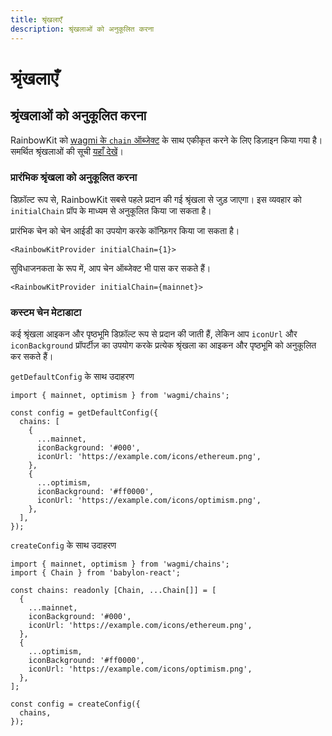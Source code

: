 ```yaml
---
title: श्रृंखलाएँ
description: श्रृंखलाओं को अनुकूलित करना
---
```


# श्रृंखलाएँ

## श्रृंखलाओं को अनुकूलित करना

RainbowKit को [wagmi के `chain` ऑब्जेक्ट](https://wagmi.sh/react/chains) के साथ एकीकृत करने के लिए डिज़ाइन किया गया है। समर्थित श्रृंखलाओं की सूची [यहाँ देखें](https://wagmi.sh/react/chains#supported-chains)।

### प्रारंभिक श्रृंखला को अनुकूलित करना

डिफ़ॉल्ट रूप से, RainbowKit सबसे पहले प्रदान की गई श्रृंखला से जुड़ जाएगा। इस व्यवहार को `initialChain` प्रॉप के माध्यम से अनुकूलित किया जा सकता है।

प्रारंभिक चेन को चेन आईडी का उपयोग करके कॉन्फ़िगर किया जा सकता है।

```tsx
<RainbowKitProvider initialChain={1}>
```

सुविधाजनकता के रूप में, आप चेन ऑब्जेक्ट भी पास कर सकते हैं।

```tsx
<RainbowKitProvider initialChain={mainnet}>
```

### कस्टम चेन मेटाडाटा

कई श्रृंखला आइकन और पृष्ठभूमि डिफ़ॉल्ट रूप से प्रदान की जाती हैं, लेकिन आप `iconUrl` और `iconBackground` प्रॉपर्टीज़ का उपयोग करके प्रत्येक श्रृंखला का आइकन और पृष्ठभूमि को अनुकूलित कर सकते हैं।

`getDefaultConfig` के साथ उदाहरण

```tsx
import { mainnet, optimism } from 'wagmi/chains';

const config = getDefaultConfig({
  chains: [
    {
      ...mainnet,
      iconBackground: '#000',
      iconUrl: 'https://example.com/icons/ethereum.png',
    },
    {
      ...optimism,
      iconBackground: '#ff0000',
      iconUrl: 'https://example.com/icons/optimism.png',
    },
  ],
});
```

`createConfig` के साथ उदाहरण

```tsx
import { mainnet, optimism } from 'wagmi/chains';
import { Chain } from 'babylon-react';

const chains: readonly [Chain, ...Chain[]] = [
  {
    ...mainnet,
    iconBackground: '#000',
    iconUrl: 'https://example.com/icons/ethereum.png',
  },
  {
    ...optimism,
    iconBackground: '#ff0000',
    iconUrl: 'https://example.com/icons/optimism.png',
  },
];

const config = createConfig({
  chains,
});
```
